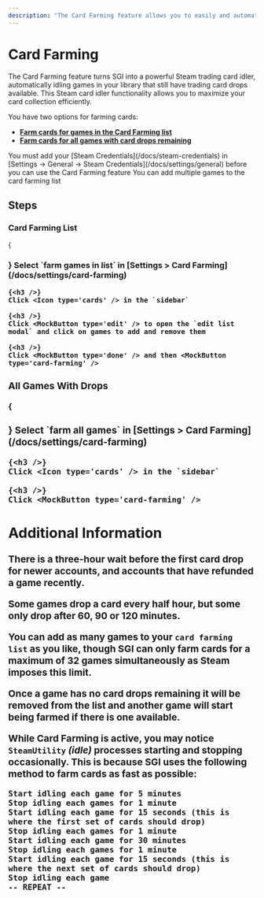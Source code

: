```yaml
---
description: "The Card Farming feature allows you to easily and automatically farm Steam trading cards for you Steam games."
---
```




# Card Farming

The Card Farming feature turns SGI into a powerful Steam trading card idler, automatically idling games in your library that still have trading card drops available. This Steam card idler functionality allows you to maximize your card collection efficiently.

You have two options for farming cards: 
* **[Farm cards for games in the Card Farming list](/docs/features/card-farming#card-farming-list)**
* **[Farm cards for all games with card drops remaining](/docs/features/card-farming#all-games-with-drops)**

<Callout type="info">
    You must add your [Steam Credentials](/docs/steam-credentials) in [Settings → General → Steam Credentials](/docs/settings/general) before you can use the Card Farming feature
</Callout>

<Callout type="info">
    You can add multiple games to the card farming list
</Callout>

## Steps

### Card Farming List

<Steps>
    {<h3 />}
    Select `farm games in list` in <Icon type='cog' /> [Settings > Card Farming](/docs/settings/card-farming)

    {<h3 />}
    Click <Icon type='cards' /> in the `sidebar`

    {<h3 />}
    Click <MockButton type='edit' /> to open the `edit list modal` and click on games to add and remove them

    {<h3 />}
    Click <MockButton type='done' /> and then <MockButton type='card-farming' />
</Steps>

### All Games With Drops

<Steps>
    {<h3 />}
    Select `farm all games` in <Icon type='cog' /> [Settings > Card Farming](/docs/settings/card-farming)

    {<h3 />}
    Click <Icon type='cards' /> in the `sidebar`

    {<h3 />}
    Click <MockButton type='card-farming' />
</Steps>

## Additional Information

There is a three-hour wait before the first card drop for newer accounts, and accounts that have refunded a game recently.

Some games drop a card every half hour, but some only drop after 60, 90 or 120 minutes.

You can add as many games to your `card farming list` as you like, though SGI can only farm cards for a maximum of 32 games simultaneously as Steam imposes this limit.

Once a game has no card drops remaining it will be removed from the list and another game will start being farmed if there is one available.

While Card Farming is active, you may notice `SteamUtility` *(idle)* processes starting and stopping occasionally. This is because SGI uses the following method to farm cards as fast as possible:

```
Start idling each game for 5 minutes
Stop idling each games for 1 minute
Start idling each game for 15 seconds (this is where the first set of cards should drop)
Stop idling each games for 1 minute
Start idling each game for 30 minutes
Stop idling each games for 1 minute
Start idling each game for 15 seconds (this is where the next set of cards should drop)
Stop idling each game
-- REPEAT --
```